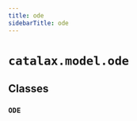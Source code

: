```yaml
---
title: ode
sidebarTitle: ode
---
```


# `catalax.model.ode`

## Classes

### `ODE` <sup><a href="https://github.com/JR-1991/Catalax/blob/master/catalax/model/ode.py#L9" target="_blank"><Icon icon="github" style="width: 14px; height: 14px;" /></a></sup>
